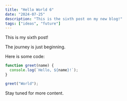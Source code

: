 ```yaml
---
title: "Hello World 6"
date: "2024-07-25"
description: "This is the sixth post on my new blog!"
tags: ["ideas", "future"]
---
```


This is my sixth post!

The journey is just beginning.

Here is some code:

```javascript
function greet(name) {
  console.log(`Hello, ${name}!`);
}

greet("World");
```

Stay tuned for more content.
